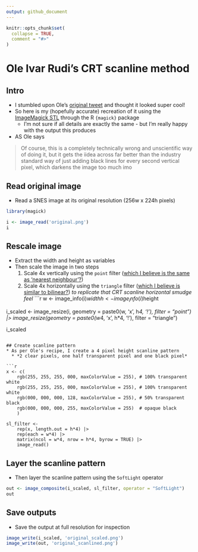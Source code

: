 ```yaml
---
output: github_document
---
```


<!-- README.md is generated from README.Rmd. Please edit that file -->

```r
knitr::opts_chunk$set(
  collapse = TRUE,
  comment = "#>"
)
```

# Ole Ivar Rudi's CRT scanline method

## Intro
* I stumbled upon Ole's [original tweet](https://twitter.com/oleivarrudi/status/895665025251123201?s=20) and thought it looked super cool!
* So here is my (hopefully accurate) recreation of it using the [ImageMagick STL](https://www.imagemagick.org/Magick++/STL.html) through the R `{magick}` package
  * I'm not sure if all details are exactly the same - but I'm really happy with the output this produces
* AS Ole says

> Of course, this is a completely technically wrong and unscientific way of doing it, but it gets the iidea across far better than the industry standard way of just adding black lines for every second vertical pixel, which darkens the image too much imo

## Read original image
* Read a SNES image at its original resolution (256w x 224h pixels)

```r
library(magick)

i <- image_read('original.png')
i
```

## Rescale image
* Extract the width and height as variables
* Then scale the image in two steps
  1. Scale 4x vertically using the `point` filter ([which I believe is the same as 'nearest neighbour'?](https://legacy.imagemagick.org/Usage/filter/#point))
  2. Scale 4x horizontally using the `triangle` filter ([which I believe is similar to bilinear?](https://legacy.imagemagick.org/Usage/filter/#triangle)) *to replicate that CRT scanline horizontal smudge feel*
```r
w <- image_info(i)$width
h <- image_info(i)$height

i_scaled <-
    image_resize(i, geometry = paste0(w, 'x', h*4, '!'), filter = "point") |> 
    image_resize(geometry = paste0(w*4, 'x', h*4, '!'), filter = "triangle")

i_scaled
```

## Create scanline pattern
* As per Ole's recipe, I create a 4 pixel height scanline pattern
  * *2 clear pixels, one half transparent pixel and one black pixel*

```r
x <- c(
    rgb(255, 255, 255, 000, maxColorValue = 255), # 100% transparent white
    rgb(255, 255, 255, 000, maxColorValue = 255), # 100% transparent white
    rgb(000, 000, 000, 128, maxColorValue = 255), # 50% transparent black
    rgb(000, 000, 000, 255, maxColorValue = 255)  # opaque black
    )

sl_filter <-
    rep(x, length.out = h*4) |> 
    rep(each = w*4) |> 
    matrix(ncol = w*4, nrow = h*4, byrow = TRUE) |> 
    image_read()
```

## Layer the scanline pattern
* Then layer the scanline pattern using the `SoftLight` operator
```r
out <- image_composite(i_scaled, sl_filter, operator = "SoftLight")
out
```

## Save outputs
* Save the output at full resolution for inspection
```r
image_write(i_scaled, 'original_scaled.png')
image_write(out, 'original_scanlined.png')
```

